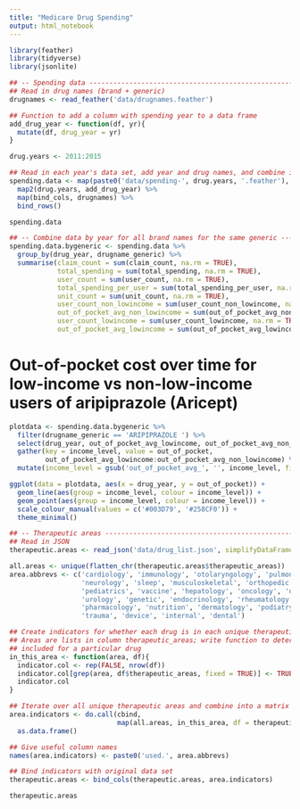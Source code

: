 ```yaml
---
title: "Medicare Drug Spending"
output: html_notebook
---
```


```r
library(feather)
library(tidyverse)
library(jsonlite)

```

```r
## -- Spending data --------------------------------------------------------------------------------
## Read in drug names (brand + generic)
drugnames <- read_feather('data/drugnames.feather')

## Function to add a column with spending year to a data frame
add_drug_year <- function(df, yr){
  mutate(df, drug_year = yr)
}

drug.years <- 2011:2015

## Read in each year's data set, add year and drug names, and combine into a single data.frame
spending.data <- map(paste0('data/spending-', drug.years, '.feather'), read_feather) %>%
  map2(drug.years, add_drug_year) %>%
  map(bind_cols, drugnames) %>%
  bind_rows()

```

```r
spending.data

```

```r
## -- Combine data by year for all brand names for the same generic --------------------------------
spending.data.bygeneric <- spending.data %>%
  group_by(drug_year, drugname_generic) %>%
  summarise(claim_count = sum(claim_count, na.rm = TRUE),
            total_spending = sum(total_spending, na.rm = TRUE),
            user_count = sum(user_count, na.rm = TRUE),
            total_spending_per_user = sum(total_spending_per_user, na.rm = TRUE),
            unit_count = sum(unit_count, na.rm = TRUE),
            user_count_non_lowincome = sum(user_count_non_lowincome, na.rm = TRUE),
            out_of_pocket_avg_non_lowincome = sum(out_of_pocket_avg_non_lowincome, na.rm = TRUE),
            user_count_lowincome = sum(user_count_lowincome, na.rm = TRUE),
            out_of_pocket_avg_lowincome = sum(out_of_pocket_avg_lowincome, na.rm = TRUE))

```

# Out-of-pocket cost over time for low-income vs non-low-income users of aripiprazole (Aricept)
```r
plotdata <- spending.data.bygeneric %>%
  filter(drugname_generic == 'ARIPIPRAZOLE ') %>%
  select(drug_year, out_of_pocket_avg_lowincome, out_of_pocket_avg_non_lowincome) %>%
  gather(key = income_level, value = out_of_pocket,
         out_of_pocket_avg_lowincome:out_of_pocket_avg_non_lowincome) %>%
  mutate(income_level = gsub('out_of_pocket_avg_', '', income_level, fixed = TRUE))

ggplot(data = plotdata, aes(x = drug_year, y = out_of_pocket)) +
  geom_line(aes(group = income_level, colour = income_level)) +
  geom_point(aes(group = income_level, colour = income_level)) +
  scale_colour_manual(values = c('#003D79', '#258CF0')) +
  theme_minimal()

```

```r
## -- Therapeutic areas ----------------------------------------------------------------------------
## Read in JSON
therapeutic.areas <- read_json('data/drug_list.json', simplifyDataFrame = TRUE)

all.areas <- unique(flatten_chr(therapeutic.areas$therapeutic_areas))
area.abbrevs <- c('cardiology', 'immunology', 'otolaryngology', 'pulmonary', 'family', 'infection',
                  'neurology', 'sleep', 'musculoskeletal', 'orthopedic', 'gastroenterology',
                  'pediatrics', 'vaccine', 'hepatology', 'oncology', 'ophthalmology', 'nephrology',
                  'urology', 'genetic', 'endocrinology', 'rheumatology', 'psychiatry', 'hematology',
                  'pharmacology', 'nutrition', 'dermatology', 'podiatry', 'obgyn', 'healthyvols',
                  'trauma', 'device', 'internal', 'dental')

## Create indicators for whether each drug is in each unique therapeutic area
## Areas are lists in column therapeutic_areas; write function to determine if a given area is
## included for a particular drug
in_this_area <- function(area, df){
  indicator.col <- rep(FALSE, nrow(df))
  indicator.col[grep(area, df$therapeutic_areas, fixed = TRUE)] <- TRUE
  indicator.col
}

## Iterate over all unique therapeutic areas and combine into a matrix -> data.frame
area.indicators <- do.call(cbind,
                           map(all.areas, in_this_area, df = therapeutic.areas)) %>%
  as.data.frame()

## Give useful column names
names(area.indicators) <- paste0('used.', area.abbrevs)

## Bind indicators with original data set
therapeutic.areas <- bind_cols(therapeutic.areas, area.indicators)

```

```r
therapeutic.areas

```
